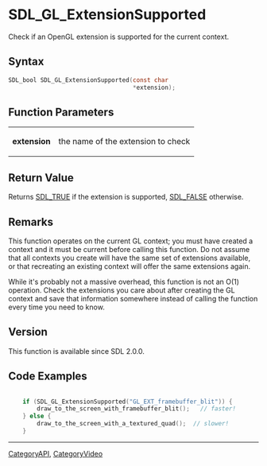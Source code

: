 = SDL_GL_ExtensionSupported =

Check if an OpenGL extension is supported for the current context.

== Syntax ==

<syntaxhighlight lang='c'>
SDL_bool SDL_GL_ExtensionSupported(const char
                                   *extension);
</syntaxhighlight>

== Function Parameters ==

{|
|'''extension'''
|the name of the extension to check
|}

== Return Value ==

Returns [[SDL_TRUE]] if the extension is supported, [[SDL_FALSE]]
otherwise.

== Remarks ==

This function operates on the current GL context; you must have created a
context and it must be current before calling this function. Do not assume
that all contexts you create will have the same set of extensions
available, or that recreating an existing context will offer the same
extensions again.

While it's probably not a massive overhead, this function is not an O(1)
operation. Check the extensions you care about after creating the GL
context and save that information somewhere instead of calling the function
every time you need to know.

== Version ==

This function is available since SDL 2.0.0.

== Code Examples ==

<syntaxhighlight lang='c++'>

    if (SDL_GL_ExtensionSupported("GL_EXT_framebuffer_blit")) {
        draw_to_the_screen_with_framebuffer_blit();   // faster!
    } else {
        draw_to_the_screen_with_a_textured_quad();  // slower!
    }

</syntaxhighlight>
----
[[CategoryAPI]], [[CategoryVideo]]



